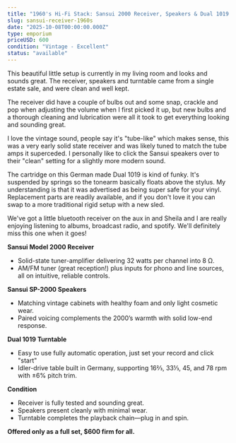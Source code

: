 ```yaml
---
title: "1960's Hi-Fi Stack: Sansui 2000 Receiver, Speakers & Dual 1019 Turntable"
slug: sansui-receiver-1960s
date: "2025-10-08T00:00:00.000Z"
type: emporium
priceUSD: 600
condition: "Vintage - Excellent"
status: "available"
---
```

This beautiful little setup is currently in my living room and looks and sounds great.  The receiver, speakers and turntable came from a single estate sale, and were clean and well kept.

The receiver did have a couple of bulbs out and some snap, crackle and pop when adjusting the volume when I first picked it up, but new bulbs and a thorough cleaning and lubrication were all it took to get everything looking and sounding great.

I love the vintage sound, people say it's "tube-like" which makes sense, this was a very early solid state receiver and was likely tuned to match the tube amps it superceded.  I personally like to click the Sansui speakers over to their "clean" setting for a slightly more modern sound.  

The cartridge on this German made Dual 1019 is kind of funky.  It's suspended by springs so the tonearm basically floats above the stylus.  My understanding is that it was advertised as being super safe for your vinyl.  Replacement parts are readily available, and if you don't love it you can swap to a more traditional rigid setup with a new sled.

We've got a little bluetooth receiver on the aux in and Sheila and I are really enjoying listening to albums, broadcast radio, and spotify.  We'll definitely miss this one when it goes!

**Sansui Model 2000 Receiver**
- Solid-state tuner-amplifier delivering 32 watts per channel into 8 Ω.
- AM/FM tuner (great reception!) plus inputs for phono and line sources, all on intuitive, reliable controls.

**Sansui SP-2000 Speakers**
- Matching vintage cabinets with healthy foam and only light cosmetic wear.
- Paired voicing complements the 2000’s warmth with solid low-end response.

**Dual 1019 Turntable**
- Easy to use fully automatic operation, just set your record and click "start"
- Idler-drive table built in Germany, supporting 16⅔, 33⅓, 45, and 78 rpm with ±6% pitch trim.

**Condition**
- Receiver is fully tested and sounding great.
- Speakers present cleanly with minimal wear.
- Turntable completes the playback chain—plug in and spin.

**Offered only as a full set, $600 firm for all.**
